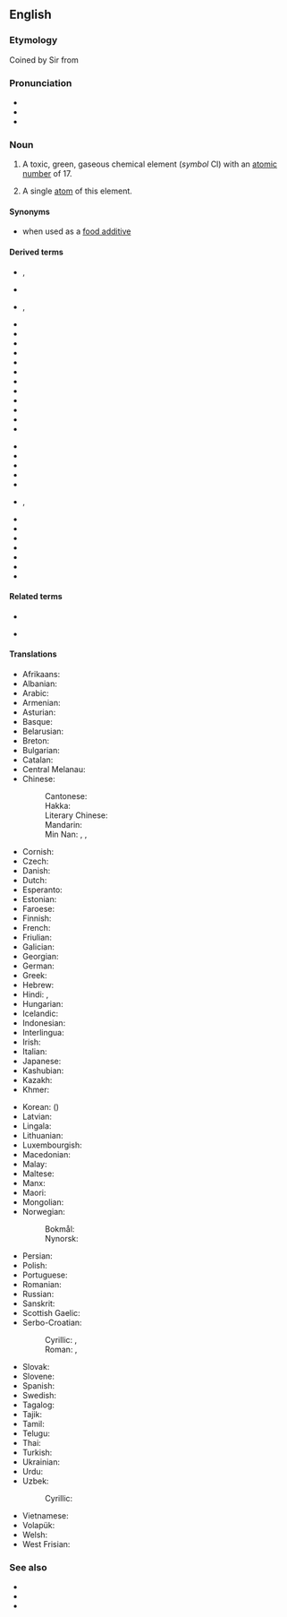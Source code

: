 ==English==
{{elements|Cl|sulfur|S|argon|Ar}}

===Etymology===
{{PIE root|en|ǵʰelh₃}}
Coined by Sir {{w|Humphry Davy}} from {{etyl|grc|en}} {{m|grc|χλωρός||pale green}}

===Pronunciation===
* {{audio|en-us-chlorine.ogg|Audio (US)|lang=en}}
* {{IPA|/ˈklɔɹiːn/|lang=en}}
* {{rhymes|ɔɹiːn|ɔːɹɪn|lang=en}}

===Noun===
{{en-noun|-|s}}
{{wikipedia}}

# {{senseid|en|Q688}}A toxic, green, gaseous chemical element (''symbol'' Cl) with an [[atomic number]] of 17.
# {{lb|en|countable}} A single [[atom]] of this element.

====Synonyms====
* {{l|en|E925}} when used as a [[food additive]]

====Derived terms====
{{der-top}}
* {{l|en|antichlor}}, {{l|en|antichlore}}
* {{l|en|antichlorine}}
* {{l|en|chlor-}}, {{l|en|chloro-}}
* {{l|en|chloral}}
* {{l|en|chlorane}}
* {{l|en|chloric}}
* {{l|en|chloride}}
* {{l|en|chlorinate}}
* {{l|en|chlorination}}
* {{l|en|chlorine-35}}
* {{l|en|chlorine-36}}
* {{l|en|chlorine-37}}
* {{l|en|chlorine dioxide}}
* {{l|en|chlorine fluoride}}
* {{l|en|chlorine monofluoride}}
{{der-mid}}
* {{l|en|chlorine oxide}}
* {{l|en|chlorine pentafluoride}}
* {{l|en|chlorine trifluoride}}
* {{l|en|chlorine water}}
* {{l|en|chloriniferous}}
* {{l|en|chlorinise}}, {{l|en|chlorinize}}
* {{l|en|chlorinous}}
* {{l|en|chlorite}}
* {{l|en|chloroid}}
* {{l|en|chlorous}}
* {{l|en|chloruret}}
* {{l|en|dichlorine}}
* {{l|en|organochlorine}}
{{der-bottom}}

====Related terms====
{{rel-top}}
* {{l|en|chlorate}}
{{rel-mid}}
* {{l|en|chlorurated}}
{{rel-bottom}}

====Translations====
{{trans-top|id=Q688|chemical element}}
* Afrikaans: {{t+|af|chloor}}
* Albanian: {{t|sq|hlor}}
* Arabic: {{t|ar|كُلُور|m}}
* Armenian: {{t+|hy|քլոր}}
* Asturian: {{t+|ast|cloru|m}}
* Basque: {{t|eu|kloroa}}
* Belarusian: {{t|be|хлор|m}}
* Breton: {{t+|br|klor|m}}
* Bulgarian: {{t|bg|хлор|m}}
* Catalan: {{t+|ca|clor}}
* Central Melanau: {{t|mel|klorin}}
* Chinese:
*: Cantonese: {{t|yue|氯|tr=luk6|sc=Hani}}
*: Hakka: {{t|hak|氯|tr=liu̍k|sc=Hani}}
*: Literary Chinese: {{t|lzh|氯}}
*: Mandarin: {{t+|cmn|氯|tr=lǜ|sc=Hani}}
*: Min Nan: {{t|nan|鹽素|sc=Hani}}, {{t|nan|盐素|tr=iâm-sò͘|sc=Hani}}, {{t|nan|氯|tr=lio̍k, lo̍k|sc=Hani}}
* Cornish: {{t|kw|cloryn}}
* Czech: {{t+|cs|chlór|m}}
* Danish: {{t+|da|klor}}
* Dutch: {{t+|nl|chloor|m}}
* Esperanto: {{t+|eo|kloro}}
* Estonian: {{t+|et|kloor}}
* Faroese: {{t|fo|klor}}
* Finnish: {{t+|fi|kloori}}
* French: {{t+|fr|chlore|m}}
* Friulian: {{t|fur|clôr}}
* Galician: {{t+|gl|cloro}}
* Georgian: {{t|ka|ქლორი|sc=Geor}}
* German: {{t+|de|Chlor|n}}
* Greek: {{t+|el|χλώριο|n}}
* Hebrew: {{t+|he|כְלוֹר|m|tr=khlór}}
* Hindi: {{t|hi|नीरजी|tr=nīrajī|sc=Deva}}, {{t|hi|क्लोरीन|tr=klorīn|sc=Deva}}
* Hungarian: {{t+|hu|klór}}
* Icelandic: {{t+|is|klór}}
* Indonesian: {{t+|id|klorin}}
* Interlingua: {{t|ia|chloro}}
* Irish: {{t+|ga|clóirín}}
* Italian: {{t+|it|cloro|m}}
* Japanese: {{t+|ja|塩素|tr=えんそ, enso}}
* Kashubian: {{t|csb|chlor}}
* Kazakh: {{t+|kk|хлор|sc=Cyrl}}
* Khmer: {{t|km|ក្លរ|tr=klɔɔ|sc=Khmr}}
{{trans-mid}}
* Korean: {{t+|ko|염소}} ({{t+|ko|鹽素}})
* Latvian: {{t|lv|hlors}}
* Lingala: {{t|ln|koloki|c9a|c10a}}
* Lithuanian: {{t+|lt|chloras}}
* Luxembourgish: {{t|lb|Chlor}}
* Macedonian: {{t|mk|хлор|m|tr=hlor}}
* Malay: {{t|ms|klorin}}
* Maltese: {{t|mt|kloru}}
* Manx: {{t|gv|cloreen}}
* Maori: {{t|mi|haumāota}}
* Mongolian: {{t+|mn|хлор|sc=Cyrl}}
* Norwegian:
*: Bokmål: {{t+|nb|klor|n}}
*: Nynorsk: {{t+|nn|klor|n}}
* Persian: {{t+|fa|کلر|tr=kolor}}
* Polish: {{t+|pl|chlor|m}}
* Portuguese: {{t+|pt|cloro|m}}
* Romanian: {{t+|ro|clor|n}}
* Russian: {{t+|ru|хлор|m}}
* Sanskrit: {{t|sa|नीरजी}}
* Scottish Gaelic: {{t|gd|clòirin}}
* Serbo-Croatian:
*: Cyrillic: {{t|sh|хлор|m|sc=Cyrl}}, {{t|sh|клор|sc=Cyrl}}
*: Roman: {{t|sh|hlor|m}}, {{t+|sh|klor}}
* Slovak: {{t+|sk|chlór}}
* Slovene: {{t+|sl|klor}}
* Spanish: {{t+|es|cloro|m}}
* Swedish: {{t+|sv|klor|n}}
* Tagalog: {{t|tl|kloro}}
* Tajik: {{t|tg|хлор}}
* Tamil: {{t+|ta|குளோரின்|sc=Taml}}
* Telugu: {{t|te|హరినము}}
* Thai: {{t|th|คลอรีน}}
* Turkish: {{t+|tr|klor}}
* Ukrainian: {{t|uk|хлор|m}}
* Urdu: {{t|ur|کلورین|tr=klorīn|sc=ur-Arab}}
* Uzbek: {{t|uz|hlor|tr=astatin}}
*: Cyrillic: {{t+|uz|хлор|sc=Cyrl}}
* Vietnamese: {{t|vi|clo}}
* Volapük: {{t+|vo|klorin}}
* Welsh: {{t+|cy|clorin}}
* West Frisian: {{t|fy|gloor}}
{{trans-bottom}}

===See also===
* {{l|en|carnallite}}
* {{l|en|halite}}
* {{l|en|sylvite}}